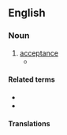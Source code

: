 ==English==

===Noun===
{{en-noun|-}}

# [[acceptance]]
#* {{quote-book|passage=Here's a proof of gift, But here's no proof, sir, of '''acceptancy'''.|author=Elizabeth Barrett Browning|title=Aurora Leigh, book 2|year=1856}}

====Related terms====
* {{l|en|accept}}
* {{l|en|acceptance}}

====Translations====
{{trans-see|acceptance}}